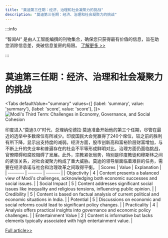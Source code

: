 ```yaml
---
title: "莫迪第三任期：经济、治理和社会凝聚力的挑战"
description: "莫迪第三任期：经济、治理和社会凝聚力的挑战"
---
```



:::info

“智闻AI“ 是由人工智能编撰的刊物集合，确保您只获得最有价值的信息，旨在助您消除信息差，突破信息茧房的局限。  [了解更多 >>](/)

:::

# 莫迪第三任期：经济、治理和社会凝聚力的挑战


<Tabs
	defaultValue="summary"
	values={[
	{label: 'summary', value: 'summary'},
	{label: 'score', value: 'score'},
]}>
<TabItem value="summary">
<img
  src="https://image.informedainews.com/2024/06/Pol-9Zt-1717900293-0.jpg"
  alt="Modi's Third Term: Challenges in Economy, Governance, and Social Cohesion"
/>



印度进入“莫迪3.0”时代，总理纳伦德拉·莫迪准备开始他的第三个任期，尽管在最近的选举中多数席位有所减少。印度国民大会党赢得了240个席位，较之前的胜利有所下降，显示出支持度的减弱。经济方面，股市创新高和富裕阶层财富增加，与不断上升的失业率和普遍存在的社会不平等形成鲜明对比。治理方面仍面临挑战，官僚障碍和腐败阻碍了发展。此外，宗教紧张局势，特别是印度教徒和穆斯林之间的紧张关系，对社会凝聚力构成了重大威胁。莫迪的领导层面临着艰巨的任务，需要在经济承诺与社会和治理改革之间取得平衡。
</TabItem>
<TabItem value="score">
	| Scores     | Value   | Explanation |
	| -------- | ------- | ------- |
	| Objectivity  | 4    | Content presents a balanced view of Modi's challenges, acknowledging both economic successes and social issues.    |
	| Social Impact | 5     | Content addresses significant social issues like inequality and religious tensions, influencing public opinion.    |
	| Credibility    | 5    | Content is based on factual analysis of current political and economic situations in India.    |
	| Potential    | 5    | Discussions on economic and social reforms could lead to significant policy changes.    |
	| Practicality    | 4    | Analysis offers practical insights into governance and economic policy challenges.    |
	| Entertainment Value    | 2    | Content is informative but lacks elements typically associated with high entertainment value.    |
</TabItem>
</Tabs>

[Full article>>](https://china.cankaoxiaoxi.com/#/detailsPage/ruick/09cb1d3988844910bcea6ac9867b133e/1/2024-06-08)
